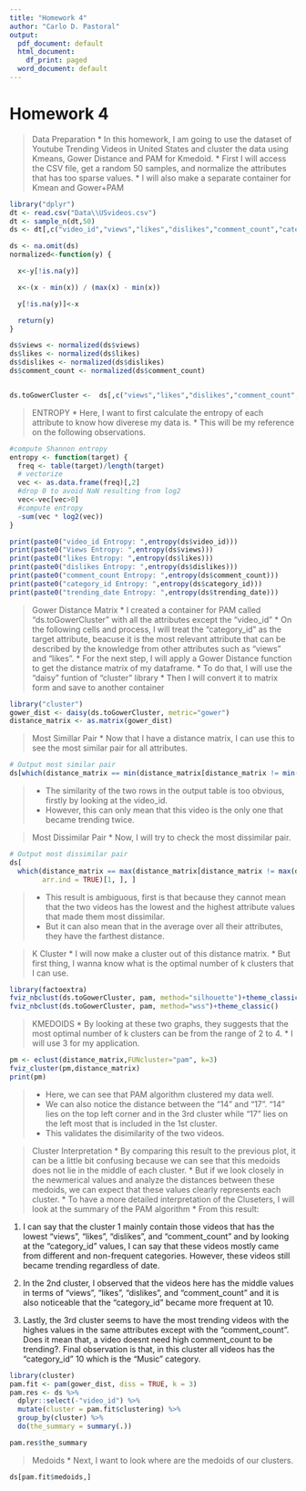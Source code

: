 ```yaml
---
title: "Homework 4"
author: "Carlo D. Pastoral"
output:
  pdf_document: default
  html_document:
    df_print: paged
  word_document: default
---
```


# Homework 4


> Data Preparation
* In this homework, I am going to use the dataset of Youtube Trending Videos in United States and cluster the data using Kmeans, Gower Distance and PAM for Kmedoid.
* First I will access the CSV file, get a random 50 samples, and normalize the attributes that has too sparse values.
* I will also make a separate container for Kmean and Gower+PAM

```r

library("dplyr")
dt <- read.csv("Data\\USvideos.csv")
dt <- sample_n(dt,50)
ds <- dt[,c("video_id","views","likes","dislikes","comment_count","category_id","trending_date")]

ds <- na.omit(ds)
normalized<-function(y) {

  x<-y[!is.na(y)]

  x<-(x - min(x)) / (max(x) - min(x))

  y[!is.na(y)]<-x

  return(y)
}

ds$views <- normalized(ds$views)
ds$likes <- normalized(ds$likes)
ds$dislikes <- normalized(ds$dislikes)
ds$comment_count <- normalized(ds$comment_count)


ds.toGowerCluster <-  ds[,c("views","likes","dislikes","comment_count","category_id")]
```

> ENTROPY
* Here, I want to first calculate the entropy of each attribute to know how diverese my data is.
* This will be my reference on the following observations.

```r
#compute Shannon entropy
entropy <- function(target) {
  freq <- table(target)/length(target)
  # vectorize
  vec <- as.data.frame(freq)[,2]
  #drop 0 to avoid NaN resulting from log2
  vec<-vec[vec>0]
  #compute entropy
  -sum(vec * log2(vec))
}

print(paste0("video_id Entropy: ",entropy(ds$video_id)))
print(paste0("Views Entropy: ",entropy(ds$views)))
print(paste0("likes Entropy: ",entropy(ds$likes)))
print(paste0("dislikes Entropy: ",entropy(ds$dislikes)))
print(paste0("comment_count Entropy: ",entropy(ds$comment_count)))
print(paste0("category_id Entropy: ",entropy(ds$category_id)))
print(paste0("trending_date Entropy: ",entropy(ds$trending_date)))

```


> Gower Distance Matrix
* I created a container for PAM called "ds.toGowerCluster" with all the attributes except the "video_id"
* On the following cells and process, I will treat the "category_id" as the target attribute, beacuse it is the most relevant attribute that can be described by the knowledge from other attributes such as "views" and "likes". 
* For the next step, I will apply a Gower Distance function to get the distance matrix of my dataframe.
* To do that, I will use the "daisy" funtion of "cluster" library
* Then I will convert it to matrix form and save to another container

```r
library("cluster")
gower_dist <- daisy(ds.toGowerCluster, metric="gower")
distance_matrix <- as.matrix(gower_dist)
```
> Most Simillar Pair
* Now that I have a distance matrix, I can use this to see the most similar pair for all attributes.

```r
# Output most similar pair
ds[which(distance_matrix == min(distance_matrix[distance_matrix != min(distance_matrix)]),arr.ind = TRUE)[1, ], ]
```
>
* The similarity of the two rows in the output table is too obvious, firstly by looking at the video_id.
* However, this can only mean that this video is the only one that became trending twice. 

> Most Dissimilar Pair
* Now, I will try to check the most dissimilar pair. 

```r
# Output most dissimilar pair
ds[
  which(distance_matrix == max(distance_matrix[distance_matrix != max(distance_matrix)]),
        arr.ind = TRUE)[1, ], ]

```
>
* This result is ambiguous, first is that because they cannot mean that the two videos has the lowest and the highest attribute values that made them most dissimilar. 
* But it can also mean that in the average over all their attributes, they have the farthest distance. 


> K Cluster
* I will now make a cluster out of this distance matrix. 
* But first thing, I wanna know what is the optimal number of k clusters that I can use.

```r
library(factoextra)
fviz_nbclust(ds.toGowerCluster, pam, method="silhouette")+theme_classic()
fviz_nbclust(ds.toGowerCluster, pam, method="wss")+theme_classic()
```

> KMEDOIDS
* By looking at these two graphs, they suggests that the most optimal number of k clusters can be from the range of 2 to 4.
* I will use 3 for my application.

```r

pm <- eclust(distance_matrix,FUNcluster="pam", k=3)
fviz_cluster(pm,distance_matrix)
print(pm)

```
>
* Here, we can see that PAM algorithm clustered my data well. 
* We can also notice the distance between the "14" and "17". "14" lies on the top left corner and in the 3rd cluster while "17" lies on the left most that is included in the 1st cluster.
* This validates the disimilarity of the two videos.


> Cluster Interpretation
* By comparing this result to the previous plot, it can be a little bit confusing because we can see that this medoids does not lie in the middle of each cluster. 
* But if we look closely in the newmerical values and analyze the distances between these medoids, we can expect that these values clearly represents each cluster. 
* To have a more detailed interpretation of the Cluseters, I will look at the summary of the PAM algorithm
* From this result:

1. I can  say that the cluster 1 mainly contain those videos that has the lowest "views", "likes", "dislikes", and "comment_count" and by looking at the "category_id" values, I can say that these videos mostly came from different and non-frequent categories. However, these videos still became trending regardless of date.
 
2. In the 2nd cluster, I observed that the videos here has the middle values in terms of "views", "likes", "dislikes", and "comment_count" and it is also noticeable that the "category_id" became more frequent at 10.
  
3. Lastly, the 3rd cluster seems to have the most trending videos with the highes values in the same attributes except with the "comment_count". Does it mean that, a video doesnt need high comment_count to be trending?. Final observation is that, in this cluster all videos has the "category_id" 10 which is the "Music" category.
  
  
  
```r
library(cluster)
pam.fit <- pam(gower_dist, diss = TRUE, k = 3)
pam.res <- ds %>%
  dplyr::select(-"video_id") %>%
  mutate(cluster = pam.fit$clustering) %>%
  group_by(cluster) %>%
  do(the_summary = summary(.))

pam.res$the_summary

```


> Medoids
* Next, I want to look where are the medoids of our clusters. 

```r
ds[pam.fit$medoids,]
```
